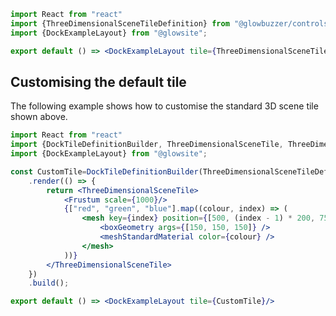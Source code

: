 ```jsx demo tile toolpath wide
import React from "react"
import {ThreeDimensionalSceneTileDefinition} from "@glowbuzzer/controls";
import {DockExampleLayout} from "@glowsite";

export default () => <DockExampleLayout tile={ThreeDimensionalSceneTileDefinition}/>
```

## Customising the default tile

The following example shows how to customise the standard 3D scene tile shown above.

```jsx demo tile toolpath wide
import React from "react"
import {DockTileDefinitionBuilder, ThreeDimensionalSceneTile, ThreeDimensionalSceneTileDefinition, Frustum} from "@glowbuzzer/controls";
import {DockExampleLayout} from "@glowsite";

const CustomTile=DockTileDefinitionBuilder(ThreeDimensionalSceneTileDefinition)
    .render(() => {
        return <ThreeDimensionalSceneTile>
            <Frustum scale={1000}/>
            {["red", "green", "blue"].map((colour, index) => (
                <mesh key={index} position={[500, (index - 1) * 200, 75]}>
                    <boxGeometry args={[150, 150, 150]} />
                    <meshStandardMaterial color={colour} />
                </mesh>
            ))}
        </ThreeDimensionalSceneTile>
    })
    .build();

export default () => <DockExampleLayout tile={CustomTile}/>
```